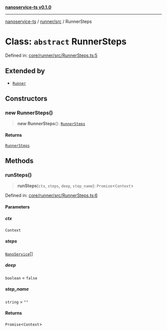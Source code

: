 [**nanoservice-ts v0.1.0**](/docs/ref/README)

***

[nanoservice-ts](/docs/ref/README) / [runner/src](/docs/ref/runner/src/README) / RunnerSteps

# Class: `abstract` RunnerSteps

Defined in: [core/runner/src/RunnerSteps.ts:5](https://github.com/deskree-inc/nanoservice-ts/blob/ba7c322d2df8c8713881891584f33c6c7ed154ba/core/runner/src/RunnerSteps.ts#L5)

## Extended by

- [`Runner`](/docs/ref/runner/src/classes/Runner)

## Constructors

### new RunnerSteps()

> **new RunnerSteps**(): [`RunnerSteps`](/docs/ref/runner/src/classes/RunnerSteps)

#### Returns

[`RunnerSteps`](/docs/ref/runner/src/classes/RunnerSteps)

## Methods

### runSteps()

> **runSteps**(`ctx`, `steps`, `deep`, `step_name`): `Promise`\<`Context`\>

Defined in: [core/runner/src/RunnerSteps.ts:6](https://github.com/deskree-inc/nanoservice-ts/blob/ba7c322d2df8c8713881891584f33c6c7ed154ba/core/runner/src/RunnerSteps.ts#L6)

#### Parameters

##### ctx

`Context`

##### steps

[`NanoService`](/docs/ref/runner/src/classes/NanoService)[]

##### deep

`boolean` = `false`

##### step\_name

`string` = `""`

#### Returns

`Promise`\<`Context`\>
